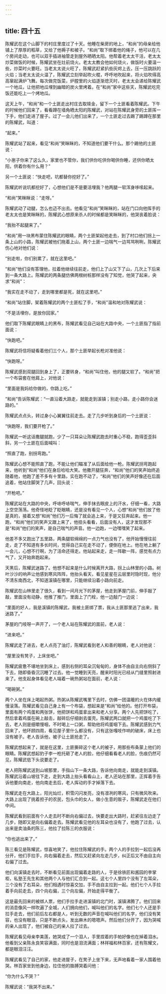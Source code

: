 ```yaml
---
---
---
```

title: 四十五
---



陈耀武在这个山脚下的村庄里度过了十天。他睡在柴房的地上，“和尚”的母亲给他铺上了厚厚的稻草，又给了他褥子和被子。“和尚”取下绑着他的绳子，他可以在几个房间走动，也可以双手插进袖管走到屋外晒晒太阳。他帮着老太太干活，老太太炒菜做饭的时候，陈耀武坐在灶前烧火。老太太教会他如何烧火，做饭时火要温一些，炒菜时火要旺。当老太太说火旺了，陈耀武赶紧扒些灰烬上去，压一压跳跃的火焰；当老太太说火温了，陈耀武立刻举起吹火棍，呼呼地吹起来，将火焰吹得高高窜起满炉飞舞。每次做完饭菜，炉膛里的火焰逐渐熄灭时，老太太会递给陈耀武一个地瓜，让他把地瓜埋到幽暗的炭火里烤着。在“和尚”家中这些天，陈耀武吃完饭还能吃上一个烤地瓜。

这天上午，“和尚”和一个土匪走出村庄去取赎金，留下一个土匪看着陈耀武。下午的时候他们回来了，看看蹲在墙角晒太阳的陈耀武，对站在陈耀武身旁的土匪挥一下手，他们走进了屋子。过了一会儿他们出来了，一个土匪走过去踢了踢蹲在那里的陈耀武，叫道：

“起来。”

陈耀武站了起来，看见“和尚”笑眯眯的，不知道他们要干什么。那个踢他的土匪说：

“小崽子你来了这么久，家里也不管你，我们供你吃供你喝供你睡，还供你晒太阳，供着你有什么用？”

另一个土匪说：“快走吧，坑都替你挖好了。”

陈耀武听说坑都挖好了，心想他们是不是要活埋我？他两腿一软浑身哆嗦起来。

“和尚”笑眯眯说：“走呀。”

陈耀武动了动腿，怎么也迈不出去。他看见“和尚”笑眯眯的，站在门口向他挥手的老太太也是笑眯眯的，陈耀武心想原来杀人的时候都是笑眯眯的，他哭丧着脸说：

“我抬不起腿来了。”

“和尚”用一块黑布蒙住陈耀武的眼睛，两个土匪架起他走去，到了村口他们拐上一条上山的小路，陈耀武被他们拖着上山，两个土匪一边喘气一边骂骂咧咧，陈耀武伤心地对他们说：

“别走啦，你们别累了，就在这里吧。”

“和尚”他们没有答理他，拉着他继续往前走，他们上了山又下了山，几次上下后来到一条大路上。陈耀武的两条腿仿佛两根树桩那样没有了知觉，他哭了起来，央求“和尚”：

“我实在走不动了，走到哪里都是死，就在这里吧。”

“和尚”站住脚，架着陈耀武的两个土匪松了手，“和尚”温和地对陈耀武说：

“不是活埋你，是放你回家。”

他们取下陈耀武眼睛上的黑布，陈耀武看见自己站在大路中央，一个土匪指了指前面说：

“快跑吧。”

陈耀武将信将疑看着他们三个人，那个土匪举起长枪对准他说：

“快跑呀。”

陈耀武感到双腿回到身上了，正要转身，“和尚”叫住他，他的腿又软了。“和尚”把一个布袋套在他肩上，对他说：

“里面是我妈给你做的，你路上吃。”

“和尚”告诉陈耀武：“一直沿着大路走，就能走到溪镇；别走小路，走小路你会迷路的。”

陈耀武点点头，转过身小心翼翼往前走去。走了几步听到身后的一个土匪说：

“快跑呀，我们要开枪了。”

陈耀武一听这话撒腿就跑，少了一只耳朵让陈耀武跑去时重心不稳，跑得歪歪斜斜，另一个土匪在后面喊叫：

“照直了跑，别拐弯跑。”

陈耀武心想不能照直了跑，不能让他们瞄准了从后面给他一枪。陈耀武拐弯跑起来，他听到“和尚”他们在身后哈哈大笑。他撒开腿狂奔，“和尚”他们的笑声始终追随着他，他跑了差不多有十里路，实在跑不动了，“和尚”他们的笑声好像还在后面追着，他站住脚哭了几声，回头说：

“开枪吧。”

陈耀武站在大路的中央，呼哧呼哧喘气，伸手抹去眼皮上的汗水，仔细一看，大路上空空荡荡。他奇怪地眨了眨眼睛，还是没有看见一个人，心想“和尚”他们放了他是真的，接着又想“和尚”他们万一后悔了就会追上来，于是又狂奔起来。他一跑，“和尚”他们的笑声又跟上来了，他扭头看看，后面没有人，这才发现那不是“和尚”他们的笑声，是自己喘气的声音。他一边跑，一边嘿嘿笑了起来。

他差不多又跑出了五里路，两条腿软绵绵的一点力气也没有了，他开始慢慢往前走，走了不知道有多长时间，觉得自己实在走不动了，便倒在地上。他在地上躺了一会儿，心想不行啊，为了活命还得走。他站起来走，走一阵歇一阵，感觉有点力气了，又开始奔跑起来。

天黑后，陈耀武迷路了。他想不起来是什么时候离开大路，拐上山林里的小路。树叶沙沙的响声让他感到寒风阵阵，他抬头看天，看见星星在云层里时隐时现，他分不清东南西北，不知道溪镇在哪里，只能继续沿着小路向前走。

陈耀武在山林里走了很久，看到一间月光下的茅屋，他走到茅屋门前，伸手敲了敲，里面没有动静，他推了推门，里面上了门栓，他一边敲门一边说：

“里面的好人，我是溪镇的陈耀武，我被土匪绑了票，我从土匪那里逃了出来，我迷路了。”

茅屋的门吱呀一声开了，一个老人站在陈耀武的面前，老人说：

“进来吧。”

陈耀武走了进去，老人点亮了油灯，陈耀武看到老人和善的眼睛，老人对他说：

“屋里没有凳子，上床坐吧。”

陈耀武疲惫不堪地坐到床上，感到右侧的耳朵沉甸甸的，身体不由自主向右侧斜了下去，随即昏昏沉沉睡了过去。他一觉睡到天亮，醒来时阳光已经从门缝里照射进来了。他支起身体看见老人端着一碗热粥站在面前，老人说：

“喝碗粥。”

两个人坐在床上喝起热粥。热粥从陈耀武嘴里下去时，仿佛一团温暖的火在体内缓慢滚落。陈耀武看见自己身上有一个布袋，想起来是“和尚”给他的。他打开布袋，里面有两个鸡蛋和两张饼，他把饼和鸡蛋拿出来和老人分享。两个人先把饼吃了，然后拿着鸡蛋在碗上敲击，敲碎后仔细剥去蛋壳。陈耀武两口就把一个鸡蛋吃了下去，老人则是细嚼慢咽，不时喝上一口粥，帮助他将鸡蛋咽下去。陈耀武感到力气回来了，他环顾四周，看见屋子里什么都没有，只有这张嘎吱作响的破床，床上也没有被子。老人告诉他，被子让土匪抢走了。

陈耀武想起来了，就是在这里，土匪撕碎这个老人的被子，用那些布条蒙上他们的眼睛。陈耀武想起豹子李一枪托砸了老人的脸，他仔细看看老人的脸，伤痕仍然可见，陈耀武低下头说要走了。

老人把陈耀武送到山坡那里，手指山下一条大路，告诉他向南走，就能走到溪镇。陈耀武沿着山坡往下走，走到大路上抬头看看山上，老人还站在那里，正挥着手告诉他要向南走，他向南走去后，老人挥动的手才掉落下去。

陈耀武走在大路上，阳光灿烂，积雪闪闪发亮，没有凛冽的寒风，只有微风吹来。大路上出现了挑着担子的农民，包头巾的女人，做小生意的贩子，陈耀武走在他们中间。

陈耀武看到前面有个人走去时不断向右偏过去，快要走出大路时，赶紧往左边走了几步，随即又是向右偏着走去。陈耀武看见他的左耳朵也没有了，他跑了过去，认出来是卖油条的陈三，他拉了拉陈三的衣服说：

“你也逃出来了。”

陈三看见是陈耀武，惊喜地笑了，他拉住陈耀武的手。两个人的手拉到一起后没再分开，他们手拉手，向右偏着走去，然后又赶紧向左走几步，纠正后又不由自主向右偏了过去。

他们向溪镇走去时，不断看见前面出现偏着走路的人，于是徐铁匠和酱园的李掌柜，私塾王先生和其他两个人与他们汇合到一起。这七个人里四个没有了左耳朵，三个没有了右耳朵，他们相遇时惊喜交加，手不由自主拉到一起。他们七个人手拉着手向前走去，四个向右偏，三个向左偏，开始走得平衡了。

这是最先回来的被绑人票，他们手拉手走进溪镇的北门时，溪镇沸腾了。他们回来的消息像风一样吹遍了全城，人们拥向他们，喊叫他们的名字。他们七个人还是手拉手走去，他们前后左右都是人，听到无数的声音在喊叫他们的名字，他们没有笑容，也没有眼泪，只是不断点头，发出麻木的嗯嗯声。然后他们分开了，因为哭喊的亲人出现了，他们被自己的亲人拉了过去。

陈耀武看见母亲李美莲，她哭成了一个泪人，手里捏着的手帕好像也在掉着泪水。他看到父亲陈永良笑容满面，同时也是泪流满面；林祥福和林百家，还有陈耀文，都是眼泪汪汪。

陈耀武看见了自己的家，他走进屋子，在凳子上坐下来，无声地看着一家人围着他哭。林百家坐到他身边，拉住他的胳膊哭着问他：

“你为什么不哭？”

陈耀武说：“我哭不出来。”